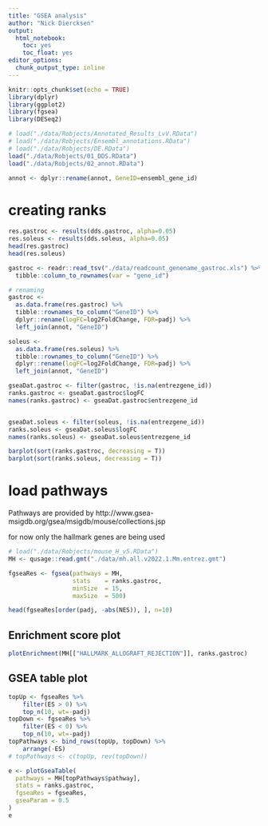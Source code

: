 ```yaml
---
title: "GSEA analysis"
author: "Nick Diercksen"
output:
  html_notebook:
    toc: yes
    toc_float: yes
editor_options: 
  chunk_output_type: inline
---
```


```r
knitr::opts_chunk$set(echo = TRUE)
library(dplyr)
library(ggplot2)
library(fgsea)
library(DESeq2)
```



```r
# load("./data/Robjects/Annotated_Results_LvV.RData")
# load("./data/Robjects/Ensembl_annotations.RData")
# load("./data/Robjects/DE.RData")
load("./data/Robjects/01_DDS.RData")
load("./data/Robjects/02_annot.RData")

annot <- dplyr::rename(annot, GeneID=ensembl_gene_id)
```


# creating ranks

```r
res.gastroc <- results(dds.gastroc, alpha=0.05)
res.soleus <- results(dds.soleus, alpha=0.05)
head(res.gastroc)
head(res.soleus)
```


```r
gastroc <- readr::read_tsv("./data/readcount_genename_gastroc.xls") %>%
  tibble::column_to_rownames(var = "gene_id")

# renaming
gastroc <-
  as.data.frame(res.gastroc) %>%
  tibble::rownames_to_column("GeneID") %>% 
  dplyr::rename(logFC=log2FoldChange, FDR=padj) %>%
  left_join(annot, "GeneID")

soleus <-
  as.data.frame(res.soleus) %>%
  tibble::rownames_to_column("GeneID") %>% 
  dplyr::rename(logFC=log2FoldChange, FDR=padj) %>%
  left_join(annot, "GeneID")
```


```r
gseaDat.gastroc <- filter(gastroc, !is.na(entrezgene_id))
ranks.gastroc <- gseaDat.gastroc$logFC
names(ranks.gastroc) <- gseaDat.gastroc$entrezgene_id


gseaDat.soleus <- filter(soleus, !is.na(entrezgene_id))
ranks.soleus <- gseaDat.soleus$logFC
names(ranks.soleus) <- gseaDat.soleus$entrezgene_id
```


```r
barplot(sort(ranks.gastroc, decreasing = T))
barplot(sort(ranks.soleus, decreasing = T))
```

# load pathways
Pathways are provided by http://www.gsea-msigdb.org/gsea/msigdb/mouse/collections.jsp

for now only the hallmark genes are being used
```r
# load("./data/Robjects/mouse_H_v5.RData")
MH <- qusage::read.gmt("./data/mh.all.v2022.1.Mm.entrez.gmt")
```


```r
fgseaRes <- fgsea(pathways = MH, 
                  stats    = ranks.gastroc,
                  minSize  = 15,
                  maxSize  = 500)
```



```r
head(fgseaRes[order(padj, -abs(NES)), ], n=10)
```

## Enrichment score plot


```r
plotEnrichment(MH[["HALLMARK_ALLOGRAFT_REJECTION"]], ranks.gastroc)
```



## GSEA table plot

```r
topUp <- fgseaRes %>% 
    filter(ES > 0) %>% 
    top_n(10, wt=-padj)
topDown <- fgseaRes %>% 
    filter(ES < 0) %>% 
    top_n(10, wt=-padj)
topPathways <- bind_rows(topUp, topDown) %>% 
    arrange(-ES)
# topPathways <- c(topUp, rev(topDown))

e <- plotGseaTable(
  pathways = MH[topPathways$pathway],
  stats = ranks.gastroc,
  fgseaRes = fgseaRes,
  gseaParam = 0.5
)
e
```

